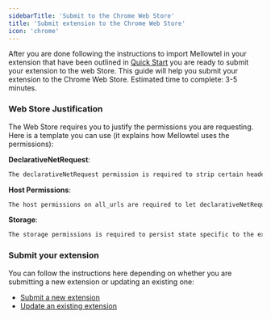 ```yaml
---
sidebarTitle: 'Submit to the Chrome Web Store'
title: 'Submit extension to the Chrome Web Store'
icon: 'chrome'
---
```


After you are done following the instructions to import Mellowtel in your extension that have been outlined in [Quick Start](https://docs.mellowtel.com/browser-plugin/quickstart) you are ready to submit your extension to the web Store.
This guide will help you submit your extension to the Chrome Web Store.
Estimated time to complete: 3-5 minutes.


### Web Store Justification
The Web Store requires you to justify the permissions you are requesting. Here is a template you can use (it explains how Mellowtel uses the permissions):

**DeclarativeNetRequest**:
```txt
The declarativeNetRequest permission is required to strip certain headers (e.g. X-Frame headers) from some responses on the sub_frame level. This allows displaying websites in an iframe without running into issues related to cross-origin resource sharing (CORS). These headers are immediately restored after the response is processed.
```

**Host Permissions**:
```txt
The host permissions on all_urls are required to let declarativeNetRequest modify response headers on all URLs. This is necessary to strip certain headers (e.g. X-Frame headers) from some responses on the sub_frame level. This allows displaying websites in an iframe without running into issues related to cross-origin resource sharing (CORS). These headers are immediately restored after the response is processed.
```

**Storage**:
```txt
The storage permissions is required to persist state specific to the extension and have a local logic to facilitate communications across the various parts of the extension.
```


### Submit your extension
You can follow the instructions here depending on whether you are submitting a new extension or updating an existing one:
- [Submit a new extension](https://developer.chrome.com/docs/webstore/publish/)
- [Update an existing extension](https://developer.chrome.com/docs/webstore/update)

